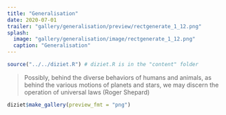```yaml
---
title: "Generalisation"
date: 2020-07-01
trailer: "gallery/generalisation/preview/rectgenerate_1_12.png"
splash:
  image: "gallery/generalisation/image/rectgenerate_1_12.png"
  caption: "Generalisation"
---
```


```r
source("../../diziet.R") # diziet.R is in the "content" folder
```

> Possibly, behind the diverse behaviors of humans and animals, as behind the various motions of planets and stars, we may discern the operation of universal laws (Roger Shepard)

```r
diziet$make_gallery(preview_fmt = "png")
```
